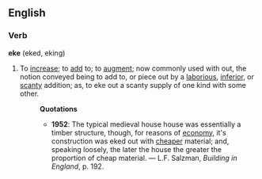 ==English==
===Verb===
'''eke''' (eked, eking)
# To [[increase]]; to [[add]] to; to [[augment]]; now commonly used with out, the notion conveyed being to add to, or piece out by a [[laborious]], [[inferior]], or [[scanty]] addition; as, to eke out a scanty supply of one kind with some other.
#:'''Quotations'''
#:*'''1952''': The typical medieval house house was essentially a timber structure, though, for reasons of [[economy]], it's construction was eked out with [[cheaper]] material; and, speaking loosely, the later the house the greater the proportion of cheap material. &mdash; L.F. Salzman, ''Building in England'', p. 192.